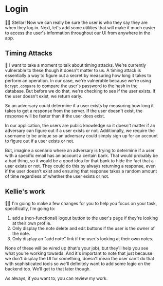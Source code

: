 # Login

👨‍💼 Stellar! Now we can really be sure the user is who they say they are when
they log in. Next, let's add some utilities that will make it much easier to
access the user's information throughout our UI from anywhere in the app.

## Timing Attacks

🦉 I want to take a moment to talk about timing attacks. We're currently
vulnerable to these though it doesn't matter to us. A timing attack is
essentially a way to figure out a secret by measuring how long it takes to
perform an operation. In our case, we're vulnerable because we're using
`bcrypt.compare` to compare the user's password to the hash in the database.
But before we do that, we're checking to see if the user exists. If the user
doesn't exist, we return early.

So an adversary could determine if a user exists by measuring how long it takes
to get a response from the server. If the user doesn't exist, the response will
be faster than if the user does exist.

In our application, the users are public knowledge so it doesn't matter if an
adversary can figure out if a user exists or not. Additionally, we require the
username to be unique so an adversary could simply sign up for an account to
figure out if a user exists or not.

But, imagine a scenario where an adversary is trying to determine if a user with
a specific email has an account a certain bank. That would probably be a bad
thing, so it would be a good idea for that bank to hide the fact that a user
exists or not. They could do this by always returning a response, even if the
user doesn't exist and ensuring that response takes a random amount of time
regardless of whether the user exists or not.

## Kellie's work

🧝‍♂️ I'm going to make a few changes for you to help you focus on your task,
specifically, I'm going to:

1. add a (non-functional) logout button to the user's page if they're looking
   at their own profile.
1. Only display the note delete and edit buttons if the user is the owner of the
   note.
1. Only display an "add note" link if the user's looking at their own notes.

None of these will be wired up (that's your job), but they'll help you see what
you're working towards. And it's important to note that just because we don't
display the UI for something, doesn't mean the user can't do that with
sophisticated tools so we'll definitely want to add some logic on the backend
too. We'll get to that later though.

As always, if you want to, you
can <DiffLink>review my work</DiffLink>.
